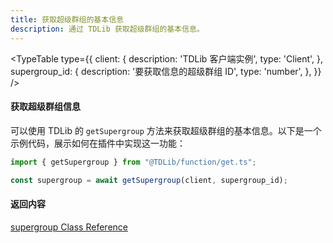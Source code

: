 ```yaml
---
title: 获取超级群组的基本信息
description: 通过 TDLib 获取超级群组的基本信息。
---
```


<TypeTable
  type={{
    client: {
      description:
        'TDLib 客户端实例',
      type: 'Client',
    },
    supergroup_id: {
      description: '要获取信息的超级群组 ID',
      type: 'number',
    },
  }}
/>



#### 获取超级群组信息
可以使用 TDLib 的 `getSupergroup` 方法来获取超级群组的基本信息。以下是一个示例代码，展示如何在插件中实现这一功能：

```ts title="SupergroupInfo.ts"
import { getSupergroup } from "@TDLib/function/get.ts";

const supergroup = await getSupergroup(client, supergroup_id);
```
#### 返回内容
[supergroup Class Reference](https://core.telegram.org/tdlib/docs/classtd_1_1td__api_1_1supergroup.html)